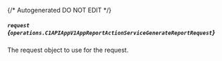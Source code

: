 {/* Autogenerated DO NOT EDIT  */}

##### `request` *{`operations.C1APIAppV1AppReportActionServiceGenerateReportRequest`}*
The request object to use for the request.

<Collapsible openLabel={Labels.showProperties} closeLabel={Labels.hideProperties}>
  <C1APIAppV1AppReportActionServiceGenerateReportRequest />
</Collapsible>



